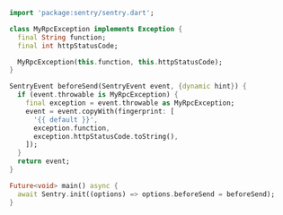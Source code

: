 ```dart
import 'package:sentry/sentry.dart';

class MyRpcException implements Exception {
  final String function;
  final int httpStatusCode;

  MyRpcException(this.function, this.httpStatusCode);
}

SentryEvent beforeSend(SentryEvent event, {dynamic hint}) {
  if (event.throwable is MyRpcException) {
    final exception = event.throwable as MyRpcException;
    event = event.copyWith(fingerprint: [
      '{{ default }}',
      exception.function,
      exception.httpStatusCode.toString(),
    ]);
  }
  return event;
}

Future<void> main() async {
  await Sentry.init((options) => options.beforeSend = beforeSend);
}
```
